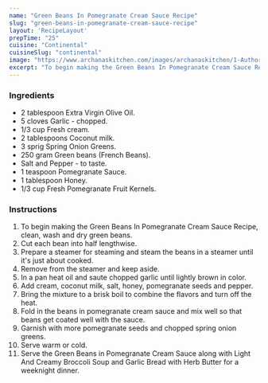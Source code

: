 ---
name: "Green Beans In Pomegranate Cream Sauce Recipe"
slug: "green-beans-in-pomegranate-cream-sauce-recipe"
layout: 'RecipeLayout'
prepTime: "25"
cuisine: "Continental"
cuisineSlug: "continental"
image: "https://www.archanaskitchen.com/images/archanaskitchen/1-Author/Hina_Gujral/Green_Beans_in_Pomegranate_Cream_Sauce_Recipe.jpg"
excerpt: "To begin making the Green Beans In Pomegranate Cream Sauce Recipe, clean, wash and dry green beans"
---

### Ingredients

- 2 tablespoon Extra Virgin Olive Oil.
- 5 cloves Garlic - chopped.
- 1/3 cup Fresh cream.
- 2 tablespoons Coconut milk.
- 3 sprig Spring Onion Greens.
- 250 gram Green beans (French Beans).
- Salt and Pepper - to taste.
- 1 teaspoon Pomegranate Sauce.
- 1 tablespoon Honey.
- 1/3 cup Fresh Pomegranate Fruit Kernels.

### Instructions

1. To begin making the Green Beans In Pomegranate Cream Sauce Recipe, clean, wash and dry green beans.
1. Cut each bean into half lengthwise.
1. Prepare a steamer for steaming and steam the beans in a steamer until it's just about cooked.
1. Remove from the steamer and keep aside.
1. In a pan heat oil and saute chopped garlic until lightly brown in color.
1. Add cream, coconut milk, salt, honey, pomegranate seeds and pepper.
1. Bring the mixture to a brisk boil to combine the flavors and turn off the heat.
1. Fold in the beans in pomegranate cream sauce and mix well so that beans get coated well with the sauce.
1. Garnish with more pomegranate seeds and chopped spring onion greens.
1. Serve warm or cold.
1. Serve the Green Beans in Pomegranate Cream Sauce along with Light And Creamy Broccoli Soup and Garlic Bread with Herb Butter for a weeknight dinner.
